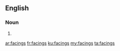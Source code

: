 ==English==

===Noun===
{{head|en|plural}}

# {{plural of|facing|lang=en}}

[[ar:facings]]
[[fr:facings]]
[[ku:facings]]
[[my:facings]]
[[ta:facings]]
